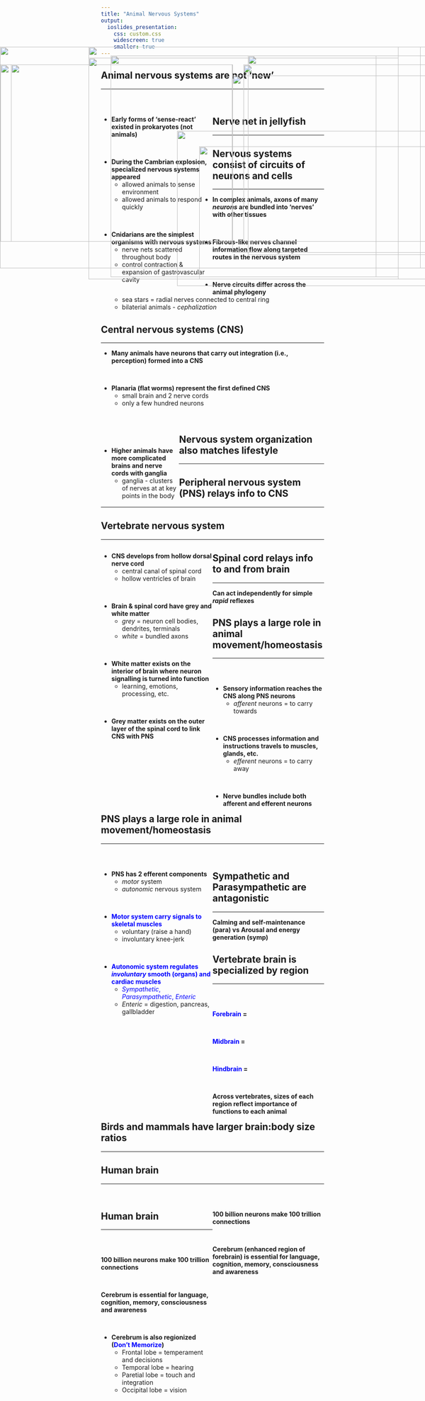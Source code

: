```yaml
---
title: "Animal Nervous Systems"
output: 
  ioslides_presentation:
    css: custom.css
    widescreen: true
    smaller: true
---
```


## Animal nervous systems are not 'new'
<hr>
<br/>

<div style="float: left; width: 50%;">

* **Early forms of 'sense-react' existed in prokaryotes (not animals)**

<br/>

* **During the Cambrian explosion, specialized nervous systems appeared**
    + allowed animals to sense environment
    + allowed animals to respond quickly

<br/>

* **Cnidarians are the simplest organisms with nervous systems**
    + nerve nets scattered throughout body
    + control contraction & expansion of gastrovascular cavity

</div>

<IMG STYLE="position:absolute; TOP:200px; LEFT:550px; WIDTH:550px; HEIGHT:400px" SRC="images/cambrian2.jpg">

## Nerve net in jellyfish
<hr>

<IMG STYLE="position:absolute; TOP:180px; LEFT:250px; WIDTH:600px; HEIGHT:500px" SRC="images/nervousjelly.jpg">

## Nervous systems consist of circuits of neurons and cells
<hr>
* **In complex animals, axons of many *neurons* are bundled into 'nerves' with other tissues**

<br/>

* **Fibrous-like nerves channel information flow along targeted routes in the nervous system**

<br/>

* **Nerve circuits differ across the animal phylogeny**
    + sea stars = radial nerves connected to central ring
    + bilaterial animals - *cephalization*
    
<IMG STYLE="position:absolute; TOP:385px; LEFT:450px; WIDTH:620px; HEIGHT:300px" SRC="images/nerve.jpg">

## Central nervous systems (CNS)
<hr>

* **Many animals have neurons that carry out integration (i.e., perception) formed into a CNS**

<br/>

* **Planaria (flat worms) represent the first defined CNS**
    + small brain and 2 nerve cords
    + only a few hundred neurons
     
<br/>

<div style="float: left; width: 35%;">

<br/>

* **Higher animals have more complicated brains and nerve cords with ganglia**
    + ganglia - clusters of nerves at at key points in the body
</div>

<IMG STYLE="position:absolute; TOP:350px; LEFT:400px; WIDTH:700px; HEIGHT:350px" SRC="images/ganglia.gif">

## Nervous system organization also matches lifestyle
<hr>

<IMG STYLE="position:absolute; TOP:160px; LEFT:0px; WIDTH:1100px; HEIGHT:500px" SRC="images/nervousorganize.jpg">

## Peripheral nervous system (PNS) relays info to CNS
<hr>

<IMG STYLE="position:absolute; TOP:160px; LEFT:200px; WIDTH:700px; HEIGHT:500px" SRC="images/pns.jpeg">

## Vertebrate nervous system
<hr>

<div style="float: left; width: 50%;">

* **CNS develops from hollow dorsal nerve cord**
    + central canal of spinal cord
    + hollow ventricles of brain
    
<br/>

* **Brain & spinal cord have grey and white matter**
    + *grey* = neuron cell bodies, dendrites, terminals
    + *white* = bundled axons

<br/>

* **White matter exists on the interior of brain where neuron signalling is turned into function**
    + learning, emotions, processing, etc. 

<br/>

* **Grey matter exists on the outer layer of the spinal cord to link CNS with PNS**
 
</div>

<IMG STYLE="position:absolute; TOP:200px; LEFT:550px; WIDTH:550px; HEIGHT:400px" SRC="images/brain.jpg">

## Spinal cord relays info to and from brain
<hr>
**Can act independently for simple *rapid* reflexes**

<IMG STYLE="position:absolute; TOP:180px; LEFT:250px; WIDTH:650px; HEIGHT:500px" SRC="images/whitematter.jpg">

## PNS plays a large role in animal movement/homeostasis
<hr>
<br/>

<div style="float: left; width: 50%;">

* **Sensory information reaches the CNS along PNS neurons**
    + *afferent* neurons = to carry towards

<br/>

* **CNS processes information and instructions travels to muscles, glands, etc.**
    + *efferent* neurons = to carry away

<br/>

* **Nerve bundles include both afferent and efferent neurons**

</div>

<IMG STYLE="position:absolute; TOP:180px; LEFT:560px; WIDTH:500px; HEIGHT:450px" SRC="images/cnspns.jpg">

## PNS plays a large role in animal movement/homeostasis
<hr>
<br/>

<div style="float: left; width: 50%;">

* **PNS has 2 efferent components**
    + *motor* system
    + *autonomic* nervous system

<br/>

* **<span style="color:blue">Motor system carry signals to skeletal muscles</span>**
    + voluntary (raise a hand)
    + involuntary knee-jerk

<br/>

* **<span style="color:blue">Autonomic system regulates *involuntary* smooth (organs) and cardiac muscles</span>**
    + <span style="color:blue">*Sympathetic*, *Parasympathetic*, *Enteric*</span>
    + *Enteric* = digestion, pancreas, gallbladder    

</div>

<IMG STYLE="position:absolute; TOP:180px; LEFT:560px; WIDTH:500px; HEIGHT:450px" SRC="images/cnspns.jpg">

## Sympathetic and Parasympathetic are antagonistic
<hr>
**Calming and self-maintenance (para) vs Arousal and energy generation (symp)**

<IMG STYLE="position:absolute; TOP:185px; LEFT:200px; WIDTH:700px; HEIGHT:500px" SRC="images/sympara.jpg">

## Vertebrate brain is specialized by region
<hr>
<br/>

<div style="float: left; width: 50%;">

**<span style="color:blue">Forebrain</span> = **
<!-- processing of smells, sleep regulation, learning and complex processing** -->

<br/>

**<span style="color:blue">Midbrain</span> = ** 
<!-- routing of sensory input -->

<br/>

**<span style="color:blue">Hindbrain</span> = **
<!-- involuntary activities such as blood circulation** -->

<br/>

**Across vertebrates, sizes of each region reflect importance of functions to each animal**
</div>

<IMG STYLE="position:absolute; TOP:225px; LEFT:525px; WIDTH:550px; HEIGHT:400px" SRC="images/brainregions.jpg">

## Birds and mammals have larger brain:body size ratios
<hr>

<IMG STYLE="position:absolute; TOP:160px; LEFT:200px; WIDTH:750px; HEIGHT:500px" SRC="images/braincompare.gif">

## Human brain
<hr>
<br/>

<div style="float: right; width: 50%;">

**100 billion neurons make 100 trillion connections**

<br/>

**Cerebrum (enhanced region of forebrain) is essential for language, cognition, memory, consciousness and awareness**

</div>

<IMG STYLE="position:absolute; TOP:200px; LEFT:25px; WIDTH:500px; HEIGHT:400px" SRC="images/humanbrain.jpg">

## Human brain
<hr>
<br/>

<div style="float: right; width: 50%;">

**100 billion neurons make 100 trillion connections**

<br/>

**Cerebrum is essential for language, cognition, memory, consciousness and awareness**

<br/>

* **Cerebrum is also regionized (<span style="color:blue">Don't Memorize</span>)**
    + Frontal lobe = temperament and decisions
    + Temporal lobe = hearing
    + Paretial lobe = touch and integration
    + Occipital lobe = vision

</div>

<IMG STYLE="position:absolute; TOP:200px; LEFT:1px; WIDTH:525px; HEIGHT:400px" SRC="images/humanbrain2.png">

<!-- ## Body parts are connected through sensory and motor cortexes -->
<!-- <hr> -->

<!-- <IMG STYLE="position:absolute; TOP:160px; LEFT:150px; WIDTH:800px; HEIGHT:500px" SRC="images/lobes.png"> -->

<!-- ## Limbic system responsible for behavioral, emotions, memory -->
<!-- <hr> -->
<!-- <br/> -->
<!-- <br/> -->
<!-- <br/> -->

<!-- <div style="float: left; width: 50%;"> -->

<!-- * **Hippocampus = memory center (short and long)** -->
<!--     + looks like a seahorse -->

<!-- <br/> -->

<!-- * **Amygdala = emotional responses, including  pleasure, fear, anxiety and anger** -->
<!--     + looks like an almond -->
<!--     + emotion functions in robust memories -->

<!-- </div> -->

<!-- <IMG STYLE="position:absolute; TOP:200px; LEFT:550px; WIDTH:500px; HEIGHT:450px" SRC="images/otherbrain.jpg"> -->
